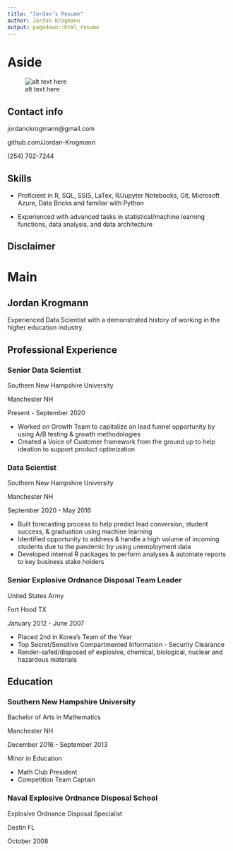 ```yaml
---
title: "Jordan's Resume"
author: Jordan Krogmann
output: pagedown::html_resume
---
```

  
  
Aside
====================================
  
  ![alt text here](../images/pict_ice_edit.jpg)

Contact info 
------------------------------------
  
<i class="fa fa-envelope"></i> jordanckrogmann@gmail.com  

<i class="fa fa-github"></i> github.com/Jordan-Krogmann
  
<i class="fa fa-phone"></i> (254) 702-7244


Skills 
------------------------------------
  
- <i class="fa fa-empire"></i> Proficient in R, SQL, SSIS, LaTex, R/Jupyter Notebooks, Git, Microsoft Azure, Data Bricks and familiar with Python 

- <i class="fa fa-resistance"></i> Experienced with advanced tasks in statistical/machine learning functions, data analysis, and data architecture

Disclaimer
------------------------------------


Main
====================================

Jordan Krogmann {#title}
------------------------------------

Experienced Data Scientist with a demonstrated history of working in the higher education industry.

Professional Experience {data-icon=briefcase}
------------------------------------

### Senior Data Scientist

Southern New Hampshire University

Manchester NH

Present - September 2020

- Worked on Growth Team to capitalize on lead funnel opportunity by using A/B testing & growth methodologies
- Created a Voice of Customer framework from the ground up to help ideation to support product optimization

### Data Scientist

Southern New Hampshire University

Manchester NH

September 2020 - May 2016


- Built forecasting process to help predict lead conversion, student success, & graduation using machine learning 
- Identified opportunity to address & handle a high volume of incoming students due to the pandemic by using unemployment data
- Developed internal R packages to perform analyses & automate reports to key business stake holders


### Senior Explosive Ordnance Disposal Team Leader

United States Army

Fort Hood TX

January 2012 - June 2007


- Placed 2nd in Korea's Team of the Year
- Top Secret/Sensitive Compartmented Information - Security Clearance
- Render-safed/disposed of explosive, chemical, biological, nuclear and hazardous materials



Education {data-icon=graduation-cap}
------------------------------------

### Southern New Hampshire University

Bachelor of Arts in Mathematics

Manchester NH

December 2016 - September 2013

Minor in Education

- Math Club President
- Competition Team Captain

### Naval Explosive Ordnance Disposal School 

Explosive Ordnance Disposal Specialist

Destin FL

October 2008